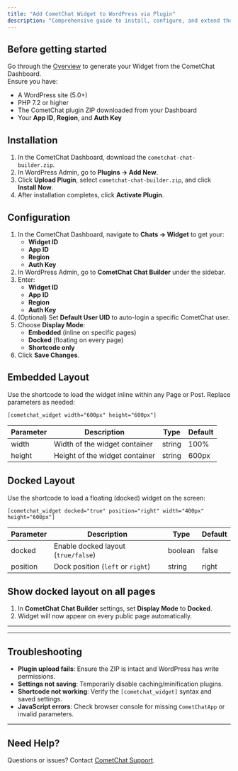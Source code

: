 ```yaml
---
title: "Add CometChat Widget to WordPress via Plugin"
description: "Comprehensive guide to install, configure, and extend the new CometChat WordPress plugin."
---
```



## Before getting started

Go through the [Overview](https://app.cometchat.com/) to generate your Widget from the CometChat Dashboard.  
Ensure you have:
- A WordPress site (5.0+)
- PHP 7.2 or higher
- The CometChat plugin ZIP downloaded from your Dashboard
- Your **App ID**, **Region**, and **Auth Key**

## Installation

1. In the CometChat Dashboard, download the `cometchat-chat-builder.zip`.  
2. In WordPress Admin, go to **Plugins → Add New**.  
3. Click **Upload Plugin**, select `cometchat-chat-builder.zip`, and click **Install Now**.  
4. After installation completes, click **Activate Plugin**.

## Configuration

1. In the CometChat Dashboard, navigate to **Chats → Widget** to get your:
   - **Widget ID**  
   - **App ID**  
   - **Region**  
   - **Auth Key**  
2. In WordPress Admin, go to **CometChat Chat Builder** under the sidebar.  
3. Enter:
   - **Widget ID**  
   - **App ID**  
   - **Region**  
   - **Auth Key**  
4. (Optional) Set **Default User UID** to auto-login a specific CometChat user.  
5. Choose **Display Mode**:
   - **Embedded** (inline on specific pages)
   - **Docked** (floating on every page)
   - **Shortcode only**  
6. Click **Save Changes**.

## Embedded Layout

Use the shortcode to load the widget inline within any Page or Post. Replace parameters as needed:

```text
[cometchat_widget width="600px" height="600px"]
```

| Parameter | Description                   | Type    | Default  |
|-----------|-------------------------------|---------|----------|
| width     | Width of the widget container | string  | 100%     |
| height    | Height of the widget container| string  | 600px    |

## Docked Layout

Use the shortcode to load a floating (docked) widget on the screen:

```text
[cometchat_widget docked="true" position="right" width="400px" height="600px"]
```

| Parameter | Description                      | Type    | Default |
|-----------|----------------------------------|---------|---------|
| docked    | Enable docked layout (`true/false`)| boolean | false   |
| position  | Dock position (`left` or `right`)| string  | right   |

## Show docked layout on all pages

1. In **CometChat Chat Builder** settings, set **Display Mode** to **Docked**.  
2. Widget will now appear on every public page automatically.

---

<APIMethods />

---

## Troubleshooting

- **Plugin upload fails**: Ensure the ZIP is intact and WordPress has write permissions.  
- **Settings not saving**: Temporarily disable caching/minification plugins.  
- **Shortcode not working**: Verify the `[cometchat_widget]` syntax and saved settings.  
- **JavaScript errors**: Check browser console for missing `CometChatApp` or invalid parameters.

---

## Need Help?

Questions or issues? Contact [CometChat Support](https://www.cometchat.com/contact).  
